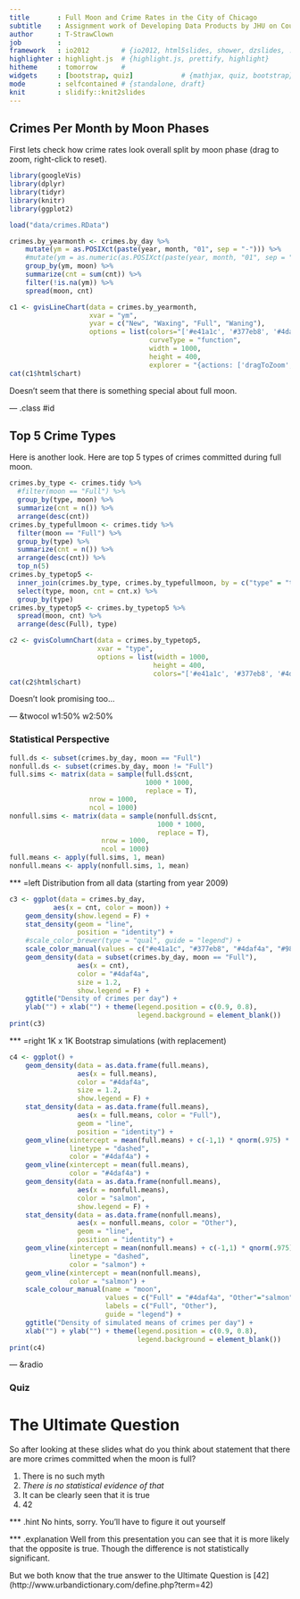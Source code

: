 ```yaml
---
title       : Full Moon and Crime Rates in the City of Chicago
subtitle    : Assignment work of Developing Data Products by JHU on Coursera
author      : T-StrawClown
job         : 
framework   : io2012        # {io2012, html5slides, shower, dzslides, ...}
highlighter : highlight.js  # {highlight.js, prettify, highlight}
hitheme     : tomorrow      # 
widgets     : [bootstrap, quiz]            # {mathjax, quiz, bootstrap}
mode        : selfcontained # {standalone, draft}
knit        : slidify::knit2slides
---
```


## Crimes Per Month by Moon Phases 
First lets check how crime rates look overall split by moon phase (drag to zoom, right-click to reset).
```r
library(googleVis)
library(dplyr)
library(tidyr)
library(knitr)
library(ggplot2)

load("data/crimes.RData")

crimes.by_yearmonth <- crimes.by_day %>%
    mutate(ym = as.POSIXct(paste(year, month, "01", sep = "-"))) %>%
    #mutate(ym = as.numeric(as.POSIXct(paste(year, month, "01", sep = "-")))) %>%
    group_by(ym, moon) %>%
    summarize(cnt = sum(cnt)) %>%
    filter(!is.na(ym)) %>%
    spread(moon, cnt)

c1 <- gvisLineChart(data = crimes.by_yearmonth,
                    xvar = "ym",
                    yvar = c("New", "Waxing", "Full", "Waning"),
                    options = list(colors="['#e41a1c', '#377eb8', '#4daf4a', '#984ea3']",
                                   curveType = "function",
                                   width = 1000,
                                   height = 400,
                                   explorer = "{actions: ['dragToZoom', 'rightClickToReset']}"))
cat(c1$html$chart)
```
Doesn't seem that there is something special about full moon.

--- .class #id


## Top 5 Crime Types
Here is another look. Here are top 5 types of crimes committed during full moon.
```r
crimes.by_type <- crimes.tidy %>%
  #filter(moon == "Full") %>%
  group_by(type, moon) %>%
  summarize(cnt = n()) %>%
  arrange(desc(cnt))
crimes.by_typefullmoon <- crimes.tidy %>%
  filter(moon == "Full") %>%
  group_by(type) %>%
  summarize(cnt = n()) %>%
  arrange(desc(cnt)) %>%
  top_n(5)
crimes.by_typetop5 <- 
  inner_join(crimes.by_type, crimes.by_typefullmoon, by = c("type" = "type")) %>%
  select(type, moon, cnt = cnt.x) %>%
  group_by(type) 
crimes.by_typetop5 <- crimes.by_typetop5 %>%
  spread(moon, cnt) %>%
  arrange(desc(Full), type)

c2 <- gvisColumnChart(data = crimes.by_typetop5,
                      xvar = "type",
                      options = list(width = 1000,
                                    height = 400,
                                    colors="['#e41a1c', '#377eb8', '#4daf4a', '#984ea3']"))
cat(c2$html$chart)
```
Doesn't look promising too...

--- &twocol w1:50% w2:50%

### Statistical Perspective
```r
full.ds <- subset(crimes.by_day, moon == "Full")
nonfull.ds <- subset(crimes.by_day, moon != "Full")
full.sims <- matrix(data = sample(full.ds$cnt,
                                  1000 * 1000,
                                  replace = T),
                    nrow = 1000,
                    ncol = 1000)
nonfull.sims <- matrix(data = sample(nonfull.ds$cnt,
                                     1000 * 1000,
                                     replace = T),
                       nrow = 1000,
                       ncol = 1000)
full.means <- apply(full.sims, 1, mean)
nonfull.means <- apply(nonfull.sims, 1, mean)
```

*** =left
Distribution from all data (starting from year 2009)

```r
c3 <- ggplot(data = crimes.by_day,
           aes(x = cnt, color = moon)) +
    geom_density(show.legend = F) +
    stat_density(geom = "line",
                 position = "identity") +
    #scale_color_brewer(type = "qual", guide = "legend") +
    scale_color_manual(values = c("#e41a1c", "#377eb8", "#4daf4a", "#984ea3")) +
    geom_density(data = subset(crimes.by_day, moon == "Full"),
                 aes(x = cnt),
                 color = "#4daf4a",
                 size = 1.2,
                 show.legend = F) +
    ggtitle("Density of crimes per day") +
    ylab("") + xlab("") + theme(legend.position = c(0.9, 0.8),
                                legend.background = element_blank())
print(c3)
```

*** =right
1K x 1K Bootstrap simulations (with replacement)

```r
c4 <- ggplot() +
    geom_density(data = as.data.frame(full.means),
                 aes(x = full.means),
                 color = "#4daf4a",
                 size = 1.2,
                 show.legend = F) +
    stat_density(data = as.data.frame(full.means),
                 aes(x = full.means, color = "Full"),
                 geom = "line",
                 position = "identity") +
    geom_vline(xintercept = mean(full.means) + c(-1,1) * qnorm(.975) * sd(full.means),
               linetype = "dashed",
               color = "#4daf4a") +
    geom_vline(xintercept = mean(full.means),
               color = "#4daf4a") +
    geom_density(data = as.data.frame(nonfull.means),
                 aes(x = nonfull.means),
                 color = "salmon",
                 show.legend = F) +
    stat_density(data = as.data.frame(nonfull.means),
                 aes(x = nonfull.means, color = "Other"),
                 geom = "line",
                 position = "identity") +
    geom_vline(xintercept = mean(nonfull.means) + c(-1,1) * qnorm(.975) * sd(nonfull.means),
               linetype = "dashed",
               color = "salmon") +
    geom_vline(xintercept = mean(nonfull.means),
               color = "salmon") +
    scale_colour_manual(name = "moon", 
                        values = c("Full" = "#4daf4a", "Other"="salmon"),
                        labels = c("Full", "Other"),
                        guide = "legend") +
    ggtitle("Density of simulated means of crimes per day") +
    xlab("") + ylab("") + theme(legend.position = c(0.9, 0.8),
                                legend.background = element_blank())
print(c4)
```

--- &radio

### Quiz
# The Ultimate Question

So after looking at these slides what do you think about statement that there are more crimes committed when the moon is full?

1. There is no such myth
2. _There is no statistical evidence of that_
3. It can be clearly seen that it is true
4. 42

*** .hint
No hints, sorry. You'll have to figure it out yourself

*** .explanation
Well from this presentation you can see that it is more likely that the opposite is true. Though the difference is not statistically significant.

But we both know that the true answer to the Ultimate Question is [42] (http://www.urbandictionary.com/define.php?term=42)

